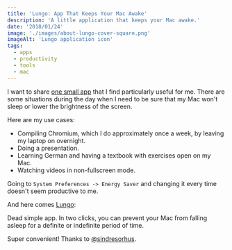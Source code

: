 ```yaml
---
title: 'Lungo: App That Keeps Your Mac Awake'
description: 'A little application that keeps your Mac awake.'
date: '2018/01/24'
image: './images/about-lungo-cover-square.png'
imageAlt: 'Lungo application icon'
tags:
  - apps
  - productivity
  - tools
  - mac
---
```



I want to share [one small app](https://sindresorhus.com/lungo) that I find particularly useful for me. There are some situations during the day when I need to be sure that my Mac won't sleep or lower the brightness of the screen.

Here are my use cases:

- Compiling Chromium, which I do approximately once a week, by leaving my laptop on overnight.
- Doing a presentation.
- Learning German and having a textbook with exercises open on my Mac.
- Watching videos in non-fullscreen mode.

Going to `System Preferences -> Energy Saver` and changing it every time doesn't seem productive to me.

And here comes [Lungo](https://sindresorhus.com/lungo):

<Tweet id="https://twitter.com/sindresorhus/status/890273353063333890" />

Dead simple app. In two clicks, you can prevent your Mac from falling asleep for a definite or indefinite period of time.

Super convenient! Thanks to [@sindresorhus](https://twitter.com/sindresorhus).
